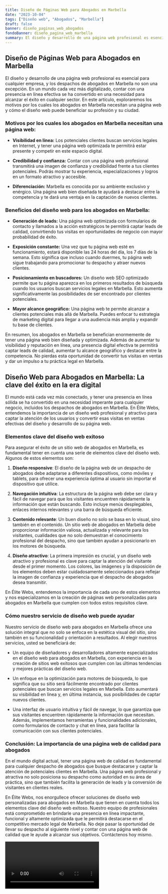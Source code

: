 ```yaml
---
title: Diseño de Páginas Web para Abogados en Marbella
date: "2023-10-04"
tags: ["Diseño web", "Abogados", "Marbella"]
draft: false
banner: diseño_paginas_web_abogados
fondoBanner: diseño_pagina_web_marbella
summary: El diseño y desarrollo de una página web profesional es esencial para cualquier empresa, y los despachos de abogados en Marbella no son una excepción. En un mundo cada vez más digitalizado, contar con una presencia en línea efectiva se ha convertido en una necesidad para alcanzar el éxito en cualquier sector. En este artículo, exploraremos los motivos por los cuales los abogados en Marbella necesitan una página web y cómo el diseño web puede beneficiar su profesión y su ciudad.
---
```



## Diseño de Páginas Web para Abogados en Marbella

El diseño y desarrollo de una página web profesional es esencial para cualquier empresa, y los despachos de abogados en Marbella no son una excepción. En un mundo cada vez más digitalizado, contar con una presencia en línea efectiva se ha convertido en una necesidad para alcanzar el éxito en cualquier sector. En este artículo, exploraremos los motivos por los cuales los abogados en Marbella necesitan una página web y cómo el diseño web puede beneficiar su profesión y su ciudad.

### Motivos por los cuales los abogados en Marbella necesitan una página web:

- **Visibilidad en línea:** Los potenciales clientes buscan servicios legales en Internet, y tener una página web optimizada te permitirá estar presente y competir en este espacio digital.

- **Credibilidad y confianza:** Contar con una página web profesional transmitirá una imagen de confianza y credibilidad frente a tus clientes potenciales. Podrás mostrar tu experiencia, especializaciones y logros en un formato atractivo y accesible.

- **Diferenciación:** Marbella es conocida por su ambiente exclusivo y enérgico. Una página web bien diseñada te ayudará a destacar entre la competencia y te dará una ventaja en la captación de nuevos clientes.

### Beneficios del diseño web para los abogados en Marbella:

- **Generación de leads:** Una página web optimizada con formularios de contacto y llamados a la acción estratégicos te permitirá captar leads de calidad, convirtiendo tus visitas en oportunidades de negocio con mayor probabilidad de éxito.

- **Exposición constante:** Una vez que tu página web esté en funcionamiento, estará disponible las 24 horas del día, los 7 días de la semana. Esto significa que incluso cuando duermes, tu página web sigue trabajando para promocionar tu despacho y atraer nuevos clientes.

- **Posicionamiento en buscadores:** Un diseño web SEO optimizado permite que tu página aparezca en los primeros resultados de búsqueda cuando los usuarios buscan servicios legales en Marbella. Esto aumenta significativamente las posibilidades de ser encontrado por clientes potenciales.

- **Mayor alcance geográfico:** Una página web te permite alcanzar a clientes potenciales más allá de Marbella. Puedes enfocar tu estrategia de marketing digital para llegar a una audiencia más amplia y expandir tu base de clientes.

En resumen, los abogados en Marbella se benefician enormemente de tener una página web bien diseñada y optimizada. Además de aumentar tu visibilidad y reputación en línea, una presencia digital efectiva te permitirá captar leads de calidad, aumentar tu alcance geográfico y destacar entre la competencia. No pierdas esta oportunidad de convertir tus visitas en ventas y dar un impulso a tu práctica legal en Marbella.

<GifSeo />

<Cta />

## Diseño Web para Abogados en Marbella: La clave del éxito en la era digital

El mundo está cada vez más conectado, y tener una presencia en línea sólida se ha convertido en una necesidad imperante para cualquier negocio, incluidos los despachos de abogados en Marbella. En Élite Webs, entendemos la importancia de un diseño web profesional y atractivo para captar la atención de los usuarios y convertir esas visitas en ventas efectivas del diseño y desarrollo de su página web.

### Elementos clave del diseño web exitoso

Para asegurar el éxito de un sitio web de abogados en Marbella, es fundamental tener en cuenta una serie de elementos clave del diseño web. Algunos de estos elementos son:

1. **Diseño responsive**: El diseño de la página web de un despacho de abogados debe adaptarse a diferentes dispositivos, como móviles y tablets, para ofrecer una experiencia óptima al usuario sin importar el dispositivo que utilice.

2. **Navegación intuitiva**: La estructura de la página web debe ser clara y fácil de navegar para que los visitantes encuentren rápidamente la información que están buscando. Esto incluye menús desplegables, enlaces internos relevantes y una barra de búsqueda eficiente.

3. **Contenido relevante**: Un buen diseño no solo se basa en lo visual, sino también en el contenido. Un sitio web de abogados en Marbella debe proporcionar información valiosa, actualizada y relevante para los visitantes, cualidades que no solo demuestran el conocimiento profesional del despacho, sino que también ayudan a posicionarlo en los motores de búsqueda.

4. **Diseño atractivo**: La primera impresión es crucial, y un diseño web atractivo y profesional es clave para captar la atención del visitante desde el primer momento. Los colores, las imágenes y la disposición de los elementos deben estar cuidadosamente seleccionados para reflejar la imagen de confianza y experiencia que el despacho de abogados desea transmitir.

En Élite Webs, entendemos la importancia de cada uno de estos elementos y nos especializamos en la creación de páginas web personalizadas para abogados en Marbella que cumplen con todos estos requisitos clave.

### Cómo nuestro servicio de diseño web puede ayudar

Nuestro servicio de diseño web para abogados en Marbella ofrece una solución integral que no solo se enfoca en la estética visual del sitio, sino también en su funcionalidad y orientación a resultados. Al elegir nuestros servicios, usted se beneficiará de:

- Un equipo de diseñadores y desarrolladores altamente especializados en el diseño web para abogados en Marbella, con experiencia en la creación de sitios web exitosos que cumplen con las últimas tendencias y mejores prácticas del diseño web.

- Un enfoque en la optimización para motores de búsqueda, lo que significa que su sitio será fácilmente encontrado por clientes potenciales que buscan servicios legales en Marbella. Esto aumentará su visibilidad en línea y, en última instancia, sus posibilidades de captar nuevos clientes.

- Una interfaz de usuario intuitiva y fácil de navegar, lo que garantiza que sus visitantes encuentren rápidamente la información que necesitan. Además, implementamos herramientas y funcionalidades adicionales, como formularios de contacto y chat en línea, para facilitar la comunicación con sus clientes potenciales.

### Conclusión: La importancia de una página web de calidad para abogados

En el mundo digital actual, tener una página web de calidad es fundamental para cualquier despacho de abogados que busque destacarse y captar la atención de potenciales clientes en Marbella. Una página web profesional y atractiva no solo posiciona su despacho como autoridad en su área de práctica, sino que también facilita la generación de leads y la conversión de visitantes en clientes reales.

En Élite Webs, nos enorgullece ofrecer soluciones de diseño web personalizadas para abogados en Marbella que tienen en cuenta todos los elementos clave del diseño web exitoso. Nuestro equipo de profesionales está comprometido en brindarle una presencia en línea impactante, funcional y altamente optimizada que le permitirá destacarse en el competitivo mercado legal de Marbella. No deje pasar la oportunidad de llevar su despacho al siguiente nivel y contar con una página web de calidad que le ayude a alcanzar sus objetivos. Contáctenos hoy mismo.

<Video />

<CtaBot job="Abogados" city="Marbella" />

<Gmaps query="Marbella+españa+maps" />
